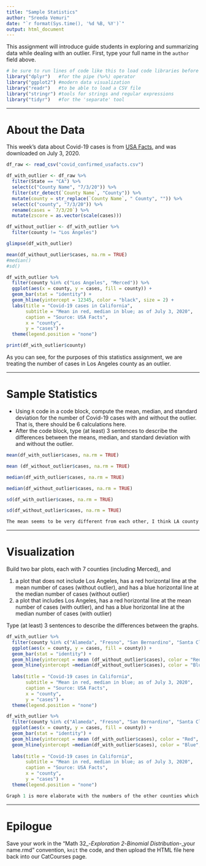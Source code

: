 ```yaml
---
title: "Sample Statistics"
author: "Sreeda Vemuri"
date: "`r format(Sys.time(), '%d %B, %Y')`"
output: html_document
---
```


This assignment will introduce guide students in exploring and summarizing data while dealing with an outlier.  First, type your full name in the `author` field above.

```r
# be sure to run lines of code like this to load code libraries before running subsequent code
library("dplyr")   #for the pipe (%>%) operator
library("ggplot2") #modern data visualization
library("readr")   #to be able to load a CSV file
library("stringr") #tools for strings and regular expressions
library("tidyr")   #for the 'separate' tool
```

---

# About the Data

This week's data about Covid-19 cases is from [USA Facts](https://usafacts.org/visualizations/coronavirus-covid-19-spread-map/), and was downloaded on July 3, 2020.

```r
df_raw <- read_csv("covid_confirmed_usafacts.csv")

df_with_outlier <- df_raw %>%
  filter(State == "CA") %>%
  select(c("County Name", "7/3/20")) %>%
  filter(str_detect(`County Name`, "County")) %>%
  mutate(county = str_replace(`County Name`, " County", "")) %>%
  select(c("county", "7/3/20")) %>%
  rename(cases = `7/3/20`) %>%
  mutate(zscore = as.vector(scale(cases)))

df_without_outlier <- df_with_outlier %>%
  filter(county != "Los Angeles")

glimpse(df_with_outlier)

mean(df_without_outlier$cases, na.rm = TRUE)
#median()
#sd()

df_with_outlier %>%
  filter(county %in% c("Los Angeles", "Merced")) %>%
  ggplot(aes(x = county, y = cases, fill = county)) +
  geom_bar(stat = "identity") +
  geom_hline(yintercept = 12345, color = "black", size = 2) +
  labs(title = "Covid-19 cases in California",
       subtitle = "Mean in red, median in blue; as of July 3, 2020",
       caption = "Source: USA Facts",
       x = "county",
       y = "cases") +
  theme(legend.position = "none")

print(df_with_outlier$county)
```

As you can see, for the purposes of this statistics assignment, we are treating the number of cases in Los Angeles county as an outlier.

---

# Sample Statistics

* Using `R` code in a code block, compute the mean, median, and standard deviation for the number of Covid-19 cases with and without the outlier.  That is, there should be 6 calculations here.
* After the code block, type (at least) 3 sentences to describe the differences between the means, median, and standard deviation with and without the outlier. 

```r

mean(df_with_outlier$cases, na.rm = TRUE)

mean (df_without_outlier$cases, na.rm = TRUE)

median(df_with_outlier$cases, na.rm = TRUE)

median(df_without_outlier$cases, na.rm = TRUE)

sd(df_with_outlier$cases, na.rm = TRUE)

sd(df_without_outlier$cases, na.rm = TRUE)

```
```r
The mean seems to be very different from each other, I think LA county is weighing down a lot of cases on the average. And the median has to do with the order, which means that the median would not be very helpful in calculating the number of cases in california. The standard deviation tells us the variation in the number of cases, and the standard deviation without LA is closer to the mean, proving that LA is the outlier of the set. 

```

---

# Visualization

Build two bar plots, each with 7 counties (including Merced), and

1. a plot that does not include Los Angeles, has a red horizontal line at the mean number of cases (without outlier), and has a blue horizontal line at the median number of cases (without outlier)
2. a plot that includes Los Angeles, has a red horizontal line at the mean number of cases (with outlier), and has a blue horizontal line at the median number of cases (with outlier)

Type (at least) 3 sentences to describe the differences between the graphs.


```r

df_with_outlier %>%
  filter(county %in% c("Alameda", "Fresno", "San Bernardino", "Santa Clara", "Amador", "Sacramento", "Merced")) %>%
  ggplot(aes(x = county, y = cases, fill = county)) +
  geom_bar(stat = "identity") +
  geom_hline(yintercept = mean (df_without_outlier$cases), color = "Red", size = 2) +
  geom_hline(yintercept =median(df_without_outlier$cases), color = "Blue", size = 2) + 
  
  labs(title = "Covid-19 cases in California",
       subtitle = "Mean in red, median in blue; as of July 3, 2020",
       caption = "Source: USA Facts",
       x = "county",
       y = "cases") +
  theme(legend.position = "none")
```

```r

df_with_outlier %>%
  filter(county %in% c("Alameda", "Fresno", "San Bernardino", "Santa Clara", "Los Angeles", "Sacramento", "Merced")) %>%
  ggplot(aes(x = county, y = cases, fill = county)) +
  geom_bar(stat = "identity") +
  geom_hline(yintercept = mean (df_with_outlier$cases), color = "Red", size = 2) +
  geom_hline(yintercept =median(df_with_outlier$cases), color = "Blue", size = 2) + 
  
  labs(title = "Covid-19 cases in California",
       subtitle = "Mean in red, median in blue; as of July 3, 2020",
       caption = "Source: USA Facts",
       x = "county",
       y = "cases") +
  theme(legend.position = "none")
```


```r

Graph 1 is more elaborate with the numbers of the other counties which help, give a better picture of what is happening in the other counties, where as in Graph 2, Los Angeles is the outlier that is making the numbers of the other counties seem insignificant relatively. The Mean of the graphs are both explaining the mean and median with and without the outliers, but the median doesn't seem to to be as effected as the mean, but in Graph 2, both are insignificant. 
```

---

# Epilogue

Save your work in the "Math 32_-_Exploration 2_-_Binomial Distribution_-_your name.rmd" convention, `knit` the code, and then upload the HTML file here back into our CatCourses page.
